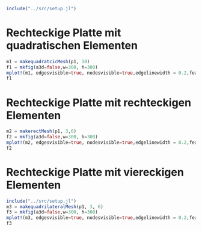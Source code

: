 ```julia
include("../src/setup.jl")
```

# Rechteckige Platte mit quadratischen Elementen
```julia
m1 = makequadratcicMesh(p1, 10)
f1 = mkfig(a3d=false,w=300, h=300)
mplot!(m1, edgesvisible=true, nodesvisible=true,edgelinewidth = 0.2,featureedgelinewidth=0.5, nodesize=5)
f1
```

# Rechteckige Platte mit rechteckigen Elementen
```julia
m2 = makerectMesh(p1, 3,6)
f2 = mkfig(a3d=false,w=300, h=300)
mplot!(m2, edgesvisible=true, nodesvisible=true,edgelinewidth = 0.2,featureedgelinewidth=0.5, nodesize=5)
f2
```

# Rechteckige Platte mit viereckigen Elementen
```julia
include("../src/setup.jl")
m3 = makequadrilateralMesh(p1, 3, 6)
f3 = mkfig(a3d=false,w=300, h=300)
mplot!(m3, edgesvisible=true, nodesvisible=true,edgelinewidth = 0.2,featureedgelinewidth=0.5, nodesize=5)
f3
```